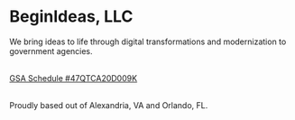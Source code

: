 # BeginIdeas, LLC

We bring ideas to life through digital transformations and modernization to government agencies.

<br />
<a href="https://www.gsaelibrary.gsa.gov/ElibMain/contractorInfo.do?contractNumber=47QTCA20D009K&contractorName=BEGINIDEAS+LLC&executeQuery=YES" target="_blank" alt="GSA Schedule #47QTCA20D009K">GSA Schedule #47QTCA20D009K</a>
<br /><br />

Proudly based out of Alexandria, VA and Orlando, FL.
